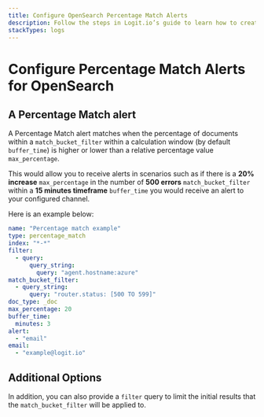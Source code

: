 ```yaml
---
title: Configure OpenSearch Percentage Match Alerts
description: Follow the steps in Logit.io’s guide to learn how to create a percentage match alert for your OpenSearch logs or metrics
stackTypes: logs
---
```


# Configure Percentage Match Alerts for OpenSearch

## A Percentage Match alert

A Percentage Match alert matches when the percentage of documents within a 
`match_bucket_filter` within a calculation window (by default `buffer_time`) 
is higher or lower than a relative percentage value `max_percentage`.

This would allow you to receive alerts in scenarios such as if there is a 
**20% increase** `max_percentage` in the number of **500 errors** 
`match_bucket_filter` within a **15 minutes timeframe** `buffer_time` 
you would receive an alert to your configured channel. 

Here is an example below:

```yaml copy
name: "Percentage match example"
type: percentage_match
index: "*-*"
filter:
  - query:
      query_string:
        query: "agent.hostname:azure"
match_bucket_filter:
  - query_string:
      query: "router.status: [500 TO 599]"
doc_type: _doc
max_percentage: 20
buffer_time:
  minutes: 3
alert:
  - "email"
email:
  - "example@logit.io"
```

## Additional Options

In addition, you can also provide a `filter` query to limit the 
initial results that the `match_bucket_filter` will be applied to. 